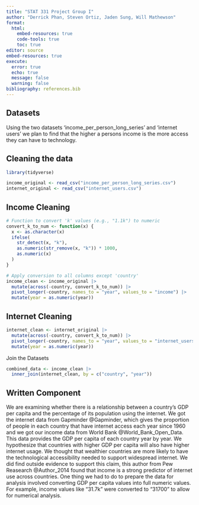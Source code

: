 ```yaml
---
title: "STAT 331 Project Group I"
author: "Derrick Phan, Steven Ortiz, Jaden Sung, Will Mathewson"
format: 
  html:
    embed-resources: true
    code-tools: true
    toc: true
editor: source
embed-resources: true
execute: 
  error: true
  echo: true
  message: false
  warning: false
bibliography: references.bib
---
```


## Datasets

Using the two datasets 'income_per_person_long_series' and 'internet users' we plan to find that the higher a persons income is the more access they can have to technology.

## Cleaning the data

```r
library(tidyverse)
```


```r
income_original <- read_csv("income_per_person_long_series.csv")
internet_original <- read_csv("internet_users.csv")
```
## Income Cleaning
```r
# Function to convert 'k' values (e.g., "1.1k") to numeric
convert_k_to_num <- function(x) {
  x <- as.character(x)
  ifelse(
    str_detect(x, "k"),
    as.numeric(str_remove(x, "k")) * 1000,
    as.numeric(x)
  )
}

# Apply conversion to all columns except 'country'
income_clean <- income_original |>
  mutate(across(-country, convert_k_to_num)) |>
  pivot_longer(-country, names_to = "year", values_to = "income") |>
  mutate(year = as.numeric(year))
```

## Internet Cleaning
```r
internet_clean <- internet_original |>
  mutate(across(-country, convert_k_to_num)) |>
  pivot_longer(-country, names_to = "year", values_to = "internet_users") |>
  mutate(year = as.numeric(year))
```

Join the Datasets
```r
combined_data <- income_clean |>
  inner_join(internet_clean, by = c("country", "year"))

```

## Written Component
We are examining whether there is a relationship between a country’s GDP per capita and the percentage of its population using the internet. We got the internet data from Gapminder @Gapminder, which gives the proportion of people in each country that have internet access each year since 1960 and we got our income data from World Bank @World_Bank_Open_Data. This data provides the GDP per capita of each country year by year. We hypothesize that countries with higher GDP per capita will also have higher internet usage. We thought that wealthier countries are more likely to have the technological accessibility needed to support widespread internet. We did find outside evidence to support this claim, this author from Pew Reasearch @Author_2014 found that income is a strong predictor of internet use across countries. One thing we had to do to prepare the data for analysis involved converting GDP per capita values into full numeric values. For example, income values like "31.7k" were converted to "31700" to allow for numerical analysis.